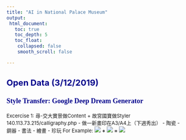 ```yaml
---
title: "AI in National Palace Museum"
output:
 html_document:
   toc: true
   toc_depth: 5
   toc_float:
    collapsed: false
    smooth_scroll: false

---
```

<style type="text/css">

body{ /* Normal  */
      font-size: 13px;
  }
td {  /* Table  */
  font-size: 9px;
}
h1.title {
  font-size: 38px;
  color: DarkRed;
}
h1 { /* Header 1 */
  font-size: 28px;
  color: DarkBlue;
}
h2 { /* Header 2 */
    font-size: 22px;
  color: DarkBlue;
}
h3 { /* Header 3 */
  font-size: 18px;
  font-family: "Times New Roman", Times, serif;
  color: DarkBlue;
}
code.r{ /* Code block */
    font-size: 12px;
}
pre { /* Code block - determines code spacing between lines */
    font-size: 14px;
}
</style>

## Open Data (3/12/2019)
  
### Style Transfer: Google Deep Dream Generator
Excercise 1: 尋-交大實景做Content + 故宮國寶做Styler
140.113.73.215/calligraphy.php
 - 做一新畫印在A3/A4上（下週秀出）
 - 陶瓷
 - 銅器
 - 書法
 - 繪畫
 - 珍玩
For Example:
![](https://i.imgur.com/22aJPFK.jpg)
**+**
![](https://i.imgur.com/nwjzwY2.jpg)
**=**
![](https://i.imgur.com/uigps19.jpg)